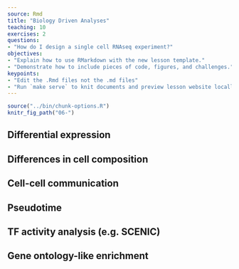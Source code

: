 ```yaml
---
source: Rmd
title: "Biology Driven Analyses"
teaching: 10
exercises: 2
questions:
- "How do I design a single cell RNAseq experiment?"
objectives:
- "Explain how to use RMarkdown with the new lesson template."
- "Demonstrate how to include pieces of code, figures, and challenges."
keypoints:
- "Edit the .Rmd files not the .md files"
- "Run `make serve` to knit documents and preview lesson website locally"
---
```


```r
source("../bin/chunk-options.R")
knitr_fig_path("06-")
```

## Differential expression 

## Differences in cell composition 

## Cell-cell communication 

## Pseudotime 

## TF activity analysis (e.g. SCENIC) 

## Gene ontology-like enrichment 


